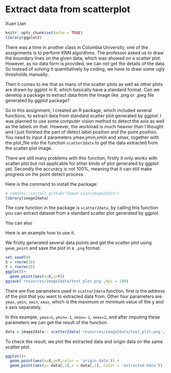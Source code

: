 # Extract data from scatterplot

Xuan Lian

```r
knitr::opts_chunk$set(echo = TRUE)
library(ggplot2)
```

There was a time in another class in Columbia University, one of the assignments is to perform KNN algorithms. The professor asked us to draw the boundary lines on the given data, which was showed on a scatter plot. However, as no data form is provided, we can not get the details of the data. So instead of solving it quantitatively by coding, we have to draw some ugly thresholds manually.

Then it comes to me that as many of the scatter plots as well as other plots are drawn by ggplot in R, which basically have a standard format. Can we develop a package to extract data from the Image like .png or .jpeg file generated by ggplot package?

So in this assignment, I created an R package, which included several functions, to extract data from standard scatter plot generated by ggplot. I was planned to use some computer vision method to detect the axis as well as the labels on that. However, the workload is much heavier than I thought and I just finished the part of detect label position and the point position. You need to input 4 parameters ymax,ymin,xmin and xmax, together with the plot_file into the function `scatter2data` to get the data extracted from the scatter plot image.

There are still many problems with this function, firstly it only works with scatter plot but not applicable for other kinds of plot generated by ggplot yet. Secondly the accuracy is not 100%, meaning that it can still make progress on the point detect process.

Here is the command to install the package:
```r
# remotes::install_github("Shawn-Lian/image2data")
library(image2data)
```

The core function in the package is `scatter2data`, by calling this function you can extract dataset from a standard scatter plot generated by ggplot.

You can also 

Here is an example how to use it.

We firstly generated several data points and get the scatter plot using `geom_point` and save the plot in a `.png` format.

```r
set.seed(0)
X = rnorm(20)
Y = rnorm(20)
ggplot()+
  geom_point(aes(x=X,y=Y))
ggsave('resources/image2data/test_plot.png',dpi = 100)
```
There are five parameters used in `scatter2data` function, first is the address of the plot that you want to extracted data from. Other four parameters are `ymax`, `ymin`, `xmin`, `xmax`, which is the maximum or minimum value of the y and x axis separately.

In this example, `ymax=1`, `ymin=-1`, `xmin=-1`, `xmax=2`, and after imputing these parameters we can get the result of the function.

```r
data = image2data:: scatter2data('resources/image2data/test_plot.png',1,-1,-1,2)
```

To check the result, we plot the extracted data and origin data on the same scatter plot.

```r
ggplot()+
  geom_point(aes(x=X,y=Y,color = 'origin data')) +
  geom_point(aes(y= data[,2],x = data[,1], color = 'extracted data'))
```

